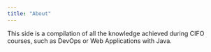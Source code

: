 ```yaml
---
title: "About"
---
```


This side is a compilation of all the knowledge achieved during CIFO courses, such as DevOps or Web Applications with Java.
